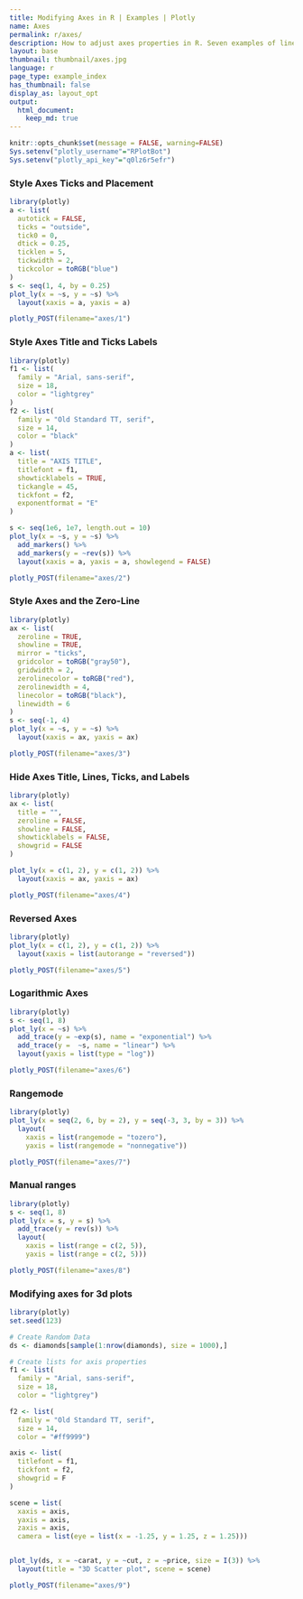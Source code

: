 ```yaml
---
title: Modifying Axes in R | Examples | Plotly
name: Axes
permalink: r/axes/
description: How to adjust axes properties in R. Seven examples of linear and logarithmic axes, axes titles, and styling and coloring axes and grid lines.
layout: base
thumbnail: thumbnail/axes.jpg
language: r
page_type: example_index
has_thumbnail: false
display_as: layout_opt
output:
  html_document:
    keep_md: true
---
```


```r
knitr::opts_chunk$set(message = FALSE, warning=FALSE)
Sys.setenv("plotly_username"="RPlotBot")
Sys.setenv("plotly_api_key"="q0lz6r5efr")
```
### Style Axes Ticks and Placement

```r
library(plotly)
a <- list(
  autotick = FALSE,
  ticks = "outside",
  tick0 = 0,
  dtick = 0.25,
  ticklen = 5,
  tickwidth = 2,
  tickcolor = toRGB("blue")
)
s <- seq(1, 4, by = 0.25)
plot_ly(x = ~s, y = ~s) %>%
  layout(xaxis = a, yaxis = a)
```

```r
plotly_POST(filename="axes/1")
```

### Style Axes Title and Ticks Labels

```r
library(plotly)
f1 <- list(
  family = "Arial, sans-serif",
  size = 18,
  color = "lightgrey"
)
f2 <- list(
  family = "Old Standard TT, serif",
  size = 14,
  color = "black"
)
a <- list(
  title = "AXIS TITLE",
  titlefont = f1,
  showticklabels = TRUE,
  tickangle = 45,
  tickfont = f2,
  exponentformat = "E"
)

s <- seq(1e6, 1e7, length.out = 10)
plot_ly(x = ~s, y = ~s) %>%
  add_markers() %>%
  add_markers(y = ~rev(s)) %>%
  layout(xaxis = a, yaxis = a, showlegend = FALSE)
```

```r
plotly_POST(filename="axes/2")
```

### Style Axes and the Zero-Line
```r
library(plotly)
ax <- list(
  zeroline = TRUE,
  showline = TRUE,
  mirror = "ticks",
  gridcolor = toRGB("gray50"),
  gridwidth = 2,
  zerolinecolor = toRGB("red"),
  zerolinewidth = 4,
  linecolor = toRGB("black"),
  linewidth = 6
)
s <- seq(-1, 4)
plot_ly(x = ~s, y = ~s) %>%
  layout(xaxis = ax, yaxis = ax)
```

```r
plotly_POST(filename="axes/3")
```

### Hide Axes Title, Lines, Ticks, and Labels
```r
library(plotly)
ax <- list(
  title = "",
  zeroline = FALSE,
  showline = FALSE,
  showticklabels = FALSE,
  showgrid = FALSE
)

plot_ly(x = c(1, 2), y = c(1, 2)) %>%
  layout(xaxis = ax, yaxis = ax)
```

```r
plotly_POST(filename="axes/4")
```

### Reversed Axes
```r
library(plotly)
plot_ly(x = c(1, 2), y = c(1, 2)) %>%
  layout(xaxis = list(autorange = "reversed"))
```

```r
plotly_POST(filename="axes/5")
```

### Logarithmic Axes
```r
library(plotly)
s <- seq(1, 8)
plot_ly(x = ~s) %>%
  add_trace(y = ~exp(s), name = "exponential") %>%
  add_trace(y =  ~s, name = "linear") %>%
  layout(yaxis = list(type = "log"))
```

```r
plotly_POST(filename="axes/6")
```

### Rangemode
```r
library(plotly)
plot_ly(x = seq(2, 6, by = 2), y = seq(-3, 3, by = 3)) %>%
  layout(
    xaxis = list(rangemode = "tozero"),
    yaxis = list(rangemode = "nonnegative"))
```

```r
plotly_POST(filename="axes/7")
```

### Manual ranges
```r
library(plotly)
s <- seq(1, 8)
plot_ly(x = s, y = s) %>%
  add_trace(y = rev(s)) %>%
  layout(
    xaxis = list(range = c(2, 5)),
    yaxis = list(range = c(2, 5)))
```

```r
plotly_POST(filename="axes/8")
```

### Modifying axes for 3d plots
```r
library(plotly)
set.seed(123)

# Create Random Data
ds <- diamonds[sample(1:nrow(diamonds), size = 1000),]

# Create lists for axis properties
f1 <- list(
  family = "Arial, sans-serif",
  size = 18,
  color = "lightgrey")

f2 <- list(
  family = "Old Standard TT, serif",
  size = 14,
  color = "#ff9999")

axis <- list(
  titlefont = f1,
  tickfont = f2,
  showgrid = F
)

scene = list(
  xaxis = axis,
  yaxis = axis,
  zaxis = axis,
  camera = list(eye = list(x = -1.25, y = 1.25, z = 1.25)))


plot_ly(ds, x = ~carat, y = ~cut, z = ~price, size = I(3)) %>%
  layout(title = "3D Scatter plot", scene = scene)
```

```r
plotly_POST(filename="axes/9")
```